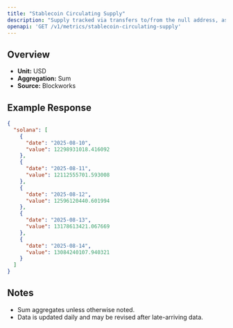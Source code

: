 ```yaml
---
title: "Stablecoin Circulating Supply"
description: "Supply tracked via transfers to/from the null address, as well as distinct issuance and redemption events for supported stablecoins. Circulating supply remove supply held in bridges, token treasuries, and known mint/burn addresses."
openapi: 'GET /v1/metrics/stablecoin-circulating-supply'
---
```


## Overview

- **Unit:** USD
- **Aggregation:** Sum
- **Source:** Blockworks



## Example Response

```json
{
  "solana": [
    {
      "date": "2025-08-10",
      "value": 12298931018.416092
    },
    {
      "date": "2025-08-11",
      "value": 12112555701.593008
    },
    {
      "date": "2025-08-12",
      "value": 12596120440.601994
    },
    {
      "date": "2025-08-13",
      "value": 13178613421.067669
    },
    {
      "date": "2025-08-14",
      "value": 13084240107.940321
    }
  ]
}
```

## Notes
- Sum aggregates unless otherwise noted.
- Data is updated daily and may be revised after late-arriving data.
